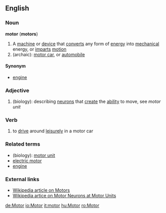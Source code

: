 ==English==

===Noun===
'''motor''' ('''motors''')
#A [[machine]] or [[device]] that [[convert]]s any form of [[energy]] into [[mechanical]] energy, or [[impart]]s [[motion]]
#(archaic): [[motor car]], or [[automobile]]

====Synonym====
*[[engine]]

===Adjective===
#(biology): describing [[neuron]]s that [[create]] the [[ability]] to move, see ''motor unit''

===Verb===
#to [[drive]] around [[leisurely]] in a motor car

===Related terms===
*(biology): [[motor unit]]
*[[electric motor]]
*[[engine]]

===External links===
*[[w:motor|Wikipedia article on Motors]]
*[[w:Motoneuron#Motor_units|Wikipedia artice on Motor Neurons at Motor Units]]

[[de:Motor]]
[[io:Motor]]
[[it:motor]]
[[hu:Motor]]
[[ro:Motor]]